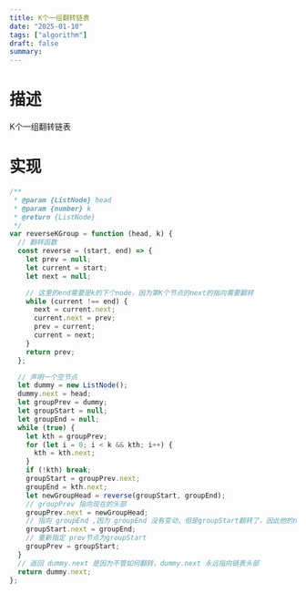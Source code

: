 ```yaml
---
title: K个一组翻转链表
date: "2025-01-10"
tags: ["algorithm"]
draft: false
summary:
---
```


# 描述
K个一组翻转链表


# 实现

```js
/**
 * @param {ListNode} head
 * @param {number} k
 * @return {ListNode}
 */
var reverseKGroup = function (head, k) {
  // 翻转函数
  const reverse = (start, end) => {
    let prev = null;
    let current = start;
    let next = null;

    // 这里的end需要是k的下个node，因为第K个节点的next的指向需要翻转
    while (current !== end) {
      next = current.next;
      current.next = prev;
      prev = current;
      current = next;
    }
    return prev;
  };

  // 声明一个空节点
  let dummy = new ListNode();
  dummy.next = head;
  let groupPrev = dummy;
  let groupStart = null;    
  let groupEnd = null;
  while (true) {
    let kth = groupPrev;
    for (let i = 0; i < k && kth; i++) {
      kth = kth.next;
    }
    if (!kth) break;
    groupStart = groupPrev.next;
    groupEnd = kth.next;
    let newGroupHead = reverse(groupStart, groupEnd);
    // groupPrev 指向现在的头部
    groupPrev.next = newGroupHead;
    // 指向 groupEnd ,因为 groupEnd 没有变动，但是groupStart翻转了，因此他的next就是groupEnd
    groupStart.next = groupEnd;
    // 重新指定 prev节点为groupStart
    groupPrev = groupStart;
  }
  // 返回 dummy.next 是因为不管如何翻转，dummy.next 永远指向链表头部
  return dummy.next;
};  
```